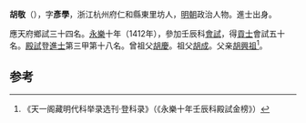 '''胡敬'''（{{bd|1378年||？}}），字'''彥學'''，浙江杭州府仁和縣東里坊人，[[明朝|明朝]]政治人物。進士出身。

應天府鄉試三十四名。[[永樂|永樂]]十年（1412年），參加壬辰科[[會試|會試]]，得[[貢士|貢士]]會試五十名。[[殿試|殿試]]登[[進士|進士]]第三甲第十八名。曾祖父[[胡慶|胡慶]]。祖父[[胡成|胡成]]。父亲[[胡興祖|胡興祖]]<ref>《天一阁藏明代科举录选刊·登科录》（《永樂十年壬辰科殿試金榜》）</ref>。

==参考==
{{reflist}}
{{明朝人物小作品}}
{{永樂十年壬辰科殿試金榜}}